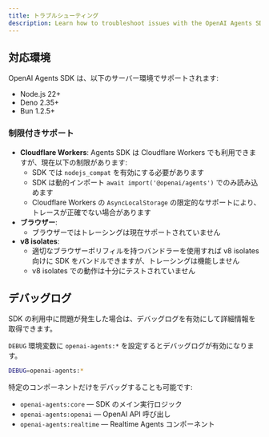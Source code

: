 ```yaml
---
title: トラブルシューティング
description: Learn how to troubleshoot issues with the OpenAI Agents SDK.
---
```


## 対応環境

OpenAI Agents SDK は、以下のサーバー環境でサポートされます:

- Node.js 22+
- Deno 2.35+
- Bun 1.2.5+

### 制限付きサポート

- **Cloudflare Workers**: Agents SDK は Cloudflare Workers でも利用できますが、現在以下の制限があります:
  - SDK では `nodejs_compat` を有効にする必要があります
  - SDK は動的インポート `await import('@openai/agents')` でのみ読み込めます
  - Cloudflare Workers の `AsyncLocalStorage` の限定的なサポートにより、トレースが正確でない場合があります
- **ブラウザー**:
  - ブラウザーではトレーシングは現在サポートされていません
- **v8 isolates**:
  - 適切なブラウザーポリフィルを持つバンドラーを使用すれば v8 isolates 向けに SDK をバンドルできますが、トレーシングは機能しません
  - v8 isolates での動作は十分にテストされていません

## デバッグログ

SDK の利用中に問題が発生した場合は、デバッグログを有効にして詳細情報を取得できます。

`DEBUG` 環境変数に `openai-agents:*` を設定するとデバッグログが有効になります。

```bash
DEBUG=openai-agents:*
```

特定のコンポーネントだけをデバッグすることも可能です:

- `openai-agents:core` — SDK のメイン実行ロジック
- `openai-agents:openai` — OpenAI API 呼び出し
- `openai-agents:realtime` — Realtime Agents コンポーネント
